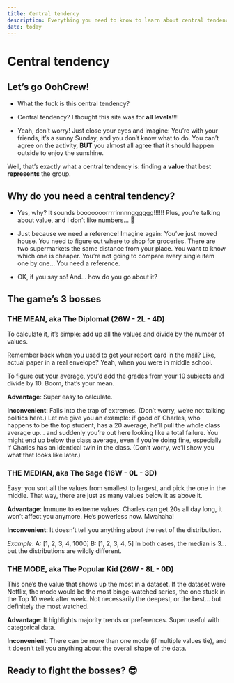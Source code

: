 ```yaml
---
title: Central tendency
description: Everything you need to know to learn about central tendency
date: today
---
```



# Central tendency




## Let's go OohCrew!


- What the fuck is this central tendency?


- Central tendency? I thought this site was for **all levels**!!!!


- Yeah, don’t worry! Just close your eyes and imagine:
  You’re with your friends, it’s a sunny Sunday, and you don’t know what to do.
  You can’t agree on the activity, **BUT** you almost all agree that it should happen outside to enjoy the sunshine.


Well, that’s exactly what a central tendency is: finding **a value** that best **represents** the group.


## Why do you need a central tendency?


- Yes, why? It sounds booooooorrrrinnnngggggg!!!!!!
  Plus, you’re talking about value, and I don’t like numbers... 🤮


- Just because we need a reference!
Imagine again:
You’ve just moved house. You need to figure out where to shop for groceries.
There are two supermarkets the same distance from your place.
You want to know which one is cheaper.
You’re not going to compare every single item one by one…
You need a reference.


- OK, if you say so!
  And... how do you go about it?


## The game's 3 bosses


### THE MEAN, aka The Diplomat (26W - 2L - 4D)


To calculate it, it’s simple: add up all the values and divide by the number of values.


Remember back when you used to get your report card in the mail? Like, actual paper in a real envelope?
Yeah, when you were in middle school.


To figure out your average, you'd add the grades from your 10 subjects and divide by 10. Boom, that’s your mean.


**Advantage**: Super easy to calculate.


**Inconvenient**: Falls into the trap of extremes. (Don’t worry, we’re not talking politics here.)
Let me give you an example: if good ol’ Charles, who happens to be the top student, has a 20 average, he’ll pull the whole class average up... and suddenly you’re out here looking like a total failure.
You might end up below the class average, even if you're doing fine, especially if Charles has an identical twin in the class.
(Don’t worry, we’ll show you what that looks like later.)


### THE MEDIAN, aka The Sage (16W - 0L - 3D)


Easy: you sort all the values from smallest to largest, and pick the one in the middle.
That way, there are just as many values below it as above it.


**Advantage**: Immune to extreme values.
Charles can get 20s all day long, it won’t affect you anymore. He’s powerless now. Mwahaha!


**Inconvenient**: It doesn’t tell you anything about the rest of the distribution.


*Example*:
A: [1, 2, 3, 4, 1000]
B: [1, 2, 3, 4, 5]
In both cases, the median is 3… but the distributions are wildly different.


### THE MODE, aka The Popular Kid (26W - 8L - 0D)


This one’s the value that shows up the most in a dataset.
If the dataset were Netflix, the mode would be the most binge-watched series, the one stuck in the Top 10 week after week.
Not necessarily the deepest, or the best… but definitely the most watched.


**Advantage**: It highlights majority trends or preferences. Super useful with categorical data.


**Inconvenient**: There can be more than one mode (if multiple values tie), and it doesn’t tell you anything about the overall shape of the data.


## Ready to fight the bosses? 😎
